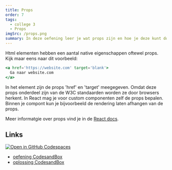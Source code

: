 ```yaml
---
title: Props
order: 7
tags:
  - college 3
  - Props
imgSrc: /props.png
summary: In deze oefening leer je wat props zijn en hoe je deze kunt doorgeven van een parent naar een child, en ze daar kunt gebruiken
---
```


Html elementen hebben een aantal native eigenschappen oftewel props. Kijk maar eens naar dit voorbeeld:

```jsx
<a href='https://website.com' target='blank'>
  Ga naar website.com
</a>
```

In het element zijn de props 'href' en 'target' meegegeven.
Omdat deze props onderdeel zijn van de W3C standaarden worden ze door browsers herkent.
In React mag je voor custom componenten zelf de props bepalen.
Binnen je compont kun je bijvoorbeeld de rendering laten afhangen van de props.

Meer informatgie over props vind je in de [React docs](https://beta.reactjs.org/learn/passing-props-to-a-component).

## Links

[![Open in GitHub Codespaces](https://github.com/codespaces/badge.svg)](https://github.com/codespaces/new?hide_repo_select=true&ref=main&repo=597837686&machine=basicLinux32gb&devcontainer_path=.devcontainer%2Fprops%2Fdevcontainer.json&location=WestEurope)

- [oefening CodesandBox](https://githubbox.com/annbeemsterboer/reactjs-basis/tree/main/oefeningen/props)
- [oplossing CodesandBox](https://githubbox.com/annbeemsterboer/reactjs-basis/tree/main/oefeningen/props-oplossing)
